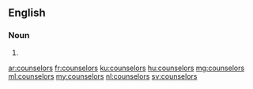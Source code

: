 ==English==

===Noun===
{{head|en}}

# {{plural of|counselor}}

[[ar:counselors]]
[[fr:counselors]]
[[ku:counselors]]
[[hu:counselors]]
[[mg:counselors]]
[[ml:counselors]]
[[my:counselors]]
[[nl:counselors]]
[[sv:counselors]]
